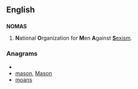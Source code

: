 ==English==

==={{acronym}}===
'''NOMAS''' 

# {{US}} '''N'''ational '''O'''rganization for '''M'''en '''A'''gainst [[sexism|'''S'''exism]].

===Anagrams===
* {{alphagram|amnos}}
* [[mason#English|mason]], [[Mason#English|Mason]]
* [[moans#English|moans]]